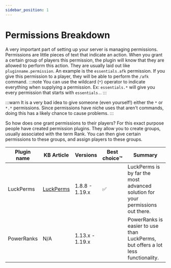 ```yaml
---
sidebar_position: 1
---
```


# Permissions Breakdown

A very important part of setting up your server is managing permissions. Permissions are little pieces of text that indicate an action. When you grant a certain group of players this permission, the plugin will know that they are allowed to perform this action. They are usually laid out like `pluginname.permission`.  An example is the `essentials.afk` permission. If you give this permission to a player, they will be able to perform the `/afk` command.
:::note
You can use the wildcard (`*`) operator to indicate everything when supplying a permission.
Ex: `essentials.*` will give you every permission that starts with `essentials.`.
:::

:::warn
It is a very bad idea to give someone (even yourself!) either the `*` or `*.*` permissions. Since permissions have niche uses that aren't commands, doing this has a likely chance to cause problems.
:::
 
So how does one grant permissions to their players? For this exact purpose people have created permission plugins. They allow you to create groups, usually associated with the term Rank. You can then give certain permissions to these groups, and assign players to these groups.

Plugin name | KB Article | Versions | Best choice™️ | Summary
------------ | ------- | -------- | -------- | -------
LuckPerms |[LuckPerms](./luckperms) | 1.8.8 - 1.19.x | ✅ | LuckPerms is by far the most advanced solution for your permissions out there.
PowerRanks | N/A | 1.13.x - 1.19.x |  | PowerRanks is easier to use than LuckPerms, but offers a lot less functionality.